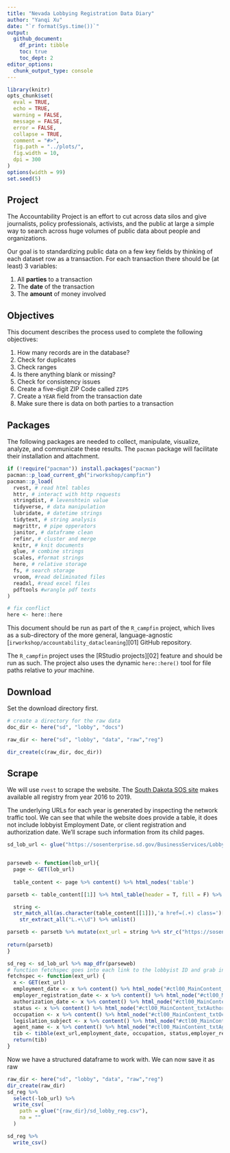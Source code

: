 ```yaml
---
title: "Nevada Lobbying Registration Data Diary"
author: "Yanqi Xu"
date: "`r format(Sys.time())`"
output:
  github_document: 
    df_print: tibble
    toc: true
    toc_dept: 2
editor_options: 
  chunk_output_type: console
---
```



```r
library(knitr)
opts_chunk$set(
  eval = TRUE,
  echo = TRUE,
  warning = FALSE,
  message = FALSE,
  error = FALSE,
  collapse = TRUE,
  comment = "#>",
  fig.path = "../plots/",
  fig.width = 10,
  dpi = 300
)
options(width = 99)
set.seed(5)
```

## Project


The Accountability Project is an effort to cut across data silos and give journalists, policy
professionals, activists, and the public at large a simple way to search across huge volumes of
public data about people and organizations.


Our goal is to standardizing public data on a few key fields by thinking of each dataset row as a
transaction. For each transaction there should be (at least) 3 variables:


1. All **parties** to a transaction
2. The **date** of the transaction
3. The **amount** of money involved


## Objectives


This document describes the process used to complete the following objectives:


1. How many records are in the database?
1. Check for duplicates
1. Check ranges
1. Is there anything blank or missing?
1. Check for consistency issues
1. Create a five-digit ZIP Code called `ZIP5`
1. Create a `YEAR` field from the transaction date
1. Make sure there is data on both parties to a transaction


## Packages

The following packages are needed to collect, manipulate, visualize, analyze, and communicate
these results. The `pacman` package will facilitate their installation and attachment.

```r
if (!require("pacman")) install.packages("pacman")
pacman::p_load_current_gh("irworkshop/campfin")
pacman::p_load(
  rvest, # read html tables
  httr, # interact with http requests
  stringdist, # levenshtein value
  tidyverse, # data manipulation
  lubridate, # datetime strings
  tidytext, # string analysis
  magrittr, # pipe opperators
  janitor, # dataframe clean
  refinr, # cluster and merge
  knitr, # knit documents
  glue, # combine strings
  scales, #format strings
  here, # relative storage
  fs, # search storage 
  vroom, #read deliminated files
  readxl, #read excel files
  pdftools #wrangle pdf texts
)
```

```r
# fix conflict
here <- here::here
```
This document should be run as part of the `R_campfin` project, which lives as a sub-directory of
the more general, language-agnostic [`irworkshop/accountability_datacleaning`][01] GitHub
repository.


The `R_campfin` project uses the [RStudio projects][02] feature and should be run as such. The
project also uses the dynamic `here::here()` tool for file paths relative to _your_ machine.


## Download
Set the download directory first.
```r
# create a directory for the raw data
doc_dir <- here("sd", "lobby", "docs")

raw_dir <- here("sd", "lobby", "data", "raw","reg")

dir_create(c(raw_dir, doc_dir))
```

## Scrape
We will use `rvest` to scrape the website. The [South Dakota SOS site](https://sosenterprise.sd.gov/BusinessServices/Lobbyist/LobbyistSearch.aspx) makes available all registry from year 2016 to 2019. 

The underlying URLs for each year is generated by inspecting the network traffic tool. 
We can see that while the website does provide a table, it does not include lobbyist Employment Date, or client registration and authorization date. We'll scrape such information from its child pages. 
```r
sd_lob_url <- glue("https://sosenterprise.sd.gov/BusinessServices/Lobbyist/LobbyistSearch.aspx?__LASTFOCUS=&__EVENTTARGET=ctl00%24MainContent%24SearchButton&__EVENTARGUMENT=&__VIEWSTATE=QMUH%2F71bweLgBn%2BznQBR6rfE%2BXa%2F%2BStHPt1eZzPiGNdd6v4mDKH0DVVlNYfiG4oSt3BAIRCmyWlwoe6RrxZVMJOEYmejeDHzHkGw7j5PJerXmVLKXLbSWWipmGrNtmVvwUY0E3nmtXzmdF6ipkbBNVyVXEM2OPP8b4QTbOykcVPzkfhMxpyVqkuZCloJ7ek4xutnPgnMc5GuueAmZLHSo8UYe4xEagZxXfGvtOj6FOjORYsEE1fIVeLgbzrgqr8Sj0J8CX295pjHuDZclsdA7P%2FoB4VHrbq8HVNfL3bllAR%2Fkdf6Xx0z839EAoKOGfKyjzVCKFeV3Jc%2FX7DeEP1zc9LLNBuqkl1s4HsqwOA%2FLGGayjS8qwJcqOn4xt%2FyRnbm%2F4YWEFAVbeF2ANDzqKGl52VAja9dm8OFBL4R9cBTPrERqIAfQ4V5N92MpToQmEpCNmVk38titrJaxR%2BEZWNZN4qHxd3qU5qe8gj41oXIwfGEf6Hw6mLtVTQ31MxygpIwtjbGS08ojx9aEXenEYJ3Q7nciaoPzh%2B7KexvC5urZxZJryUV4oQbrYjYOSsZegGNo9AvPnDWb8kTQ5ZtkgpXj2owXRqCmy9PYjbRavJ78CoLZzev0GsF9Jrbs1J%2FyA5cPZX0uDt0ltopT207FyPoAqP5yqj1GGtOjrN6tM49muI6S9DMpEgqpgupGGvFj5W10BQBjcPf4dq3HHXXmc4%2FJuNaqr9FM0Dcglt%2FRrfOuapK9KYB09LEV40%2BqDwuA39U2zaFr%2FZxJZRgSIDHibV%2BJjlId56Br%2BFzu%2FqpnaNx7LBMU%2FhaGSeE%2BuKE%2BqRl6c7dhp6FeLakZf6UA1BRvkEMNeQIqqKyLyEws9QkW1cpCXvkxp0X9KwcEw2yjnJMnPwQVhOUa1XXjtqs%2FDHxl99%2BuX0UDUvSZx5CX8OreUgXxrDemvBLmDypFNj%2FRfzw7m2DTiApftHk83R4ncpL7OmAcvg%2FDvEhm%2Bbd9P4iKwLbGXiRLfbW&__VIEWSTATEGENERATOR=C5C1E4B2&__VIEWSTATEENCRYPTED=&__EVENTVALIDATION=lrPcPU9%2BUYIbTw9luMruEs9a93D61wh3%2FmT2MhlqL2WKQW1dDE7utJX6N1hlDGvdBrTXBlPwTaB0OG4Opc0aOwvcsVNsDyI1rQrkLDaeoYZ5O%2FB66lal9ya6149GgVoi9qjcY366%2BFySL10nVzziMsu3p2C05MVFpF5OQWz%2Bd95YACoUm%2B9m72Z4Lskw0XweIf%2BAqEszex3mllm066myEMFE6%2FRVMcmdjGSa2SXtk7dzrMxj7TT3BDKI4n5%2BAlyWDY0h80FPow61mkHk5d5P96Z82tgBO4fRej4x4w%2BnDoNCse%2BwcqEgTWO09PmP%2BT5klZZ9Ytfyy3p01KrujXgdyMg%2BfpKcgiEAlOIYSsdKVaFVy9fmkguKt9PCZgXA25MliNdtZjObTitOyJlxmgTwlmRnBNJlCAsyYvvFJfnyhYPON2DC&ctl00%24MainContent%24searchBy=chkSearchByPrivate&ctl00%24MainContent%24txtFirstName=&ctl00%24MainContent%24txtMiddleName=&ctl00%24MainContent%24txtLastName=&ctl00%24MainContent%24txtEmployerName=&ctl00%24MainContent%24txtSubject=&ctl00%24MainContent%24slctYears={2016:2020}")


parseweb <- function(lob_url){
  page <- GET(lob_url)
  
  table_content <- page %>% content() %>% html_nodes('table')

parsetb <- table_content[[1]] %>% html_table(header = T, fill = F) %>% distinct() %>% as_tibble()

  string <- 
  str_match_all(as.character(table_content[[1]]),'a href=(.+) class=')[[1]][,2] %>% 
    str_extract_all("L.+\\d") %>% unlist()

parsetb <- parsetb %>% mutate(ext_url = string %>% str_c("https://sosenterprise.sd.gov/BusinessServices/Lobbyist/",.))
  
return(parsetb)
}

sd_reg <- sd_lob_url %>% map_dfr(parseweb)
# function fetchspec goes into each link to the lobbyist ID and grab information.
fetchspec <- function(ext_url) {
  x <- GET(ext_url) 
  employment_date <- x %>% content() %>% html_node("#ctl00_MainContent_txtEmploymentDate") %>% html_text()
  employer_registration_date <- x %>% content() %>% html_node("#ctl00_MainContent_txtRegistrationDate") %>% html_text()
  authorization_date <- x %>% content() %>% html_node("#ctl00_MainContent_txtAuthorizationDate") %>% html_text()
  status <- x %>% content() %>% html_node("#ctl00_MainContent_txtAuthorizationDate") %>% html_text()
  occupation <- x %>% content() %>% html_node("#ctl00_MainContent_txtOccupation") %>% html_text()
  legislation_subject <- x %>% content() %>% html_node("#ctl00_MainContent_txtSubject") %>% html_text()
  agent_name <- x %>% content() %>% html_node("#ctl00_MainContent_txtAgentName") %>% html_text()
  tib <- tibble(ext_url,employment_date, occupation, status,employer_registration_date, authorization_date, legislation_subject)
  return(tib)
}


```

Now we have a structured dataframe to work with. 
We can now save it as raw

```r
raw_dir <- here("sd", "lobby", "data", "raw","reg")
dir_create(raw_dir)
sd_reg %>% 
  select(-lob_url) %>% 
  write_csv(
    path = glue("{raw_dir}/sd_lobby_reg.csv"),
    na = ""
  )

sd_reg %>% 
  write_csv()
```


## 
